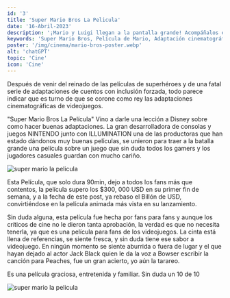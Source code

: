```yaml
---
id: '3'
title: 'Super Mario Bros La Pelicula'
date: '16-Abril-2023'
description: '¡Mario y Luigi llegan a la pantalla grande! Acompáñalos en una emocionante aventura por el Reino Champiñón para salvar a la princesa Peach de Bowser.'
keywords: 'Super Mario Bros, Película de Mario, Adaptación cinematográfica, Videojuegos, Personajes de videojuegos, Luigi, Bowser, Princesa Peach, Plomería, Reino Champiñón, Acción, Aventura, Comedia'
poster: '/img/cinema/mario-bros-poster.webp'
alt: 'chatGPT'
topic: 'Cine'
icon: 'Cine'
---
```


Después de venir del reinado de las películas de superhéroes y de una fatal serie de 
adaptaciones de cuentos con inclusión forzada, todo parece indicar que es turno de que se 
corone como rey las adaptaciones cinematográficas de videojuegos.

"Super Mario Bros La Película" Vino a darle una lección a Disney sobre como hacer buenas 
adaptaciones. La gran desarrolladora de consolas y juegos NINTENDO junto con ILLUMINATION 
una de las productoras que han estado dándonos muy buenas películas, se unieron para traer
 a la batalla grande una película sobre un juego que sin duda todos los gamers y los 
 jugadores casuales guardan con mucho cariño.

![super mario la pelicula](/img/cinema/mario-bros-wallpaper.webp)

Esta Película, que solo dura 90min, dejo a todos los fans más que contentos, la película 
supero los $300, 000 USD en su primer fin de semana, y a la fecha de este post, ya rebaso 
el Billón de USD, convirtiéndose en la película animada más vista en su lanzamiento.

Sin duda alguna, esta película fue hecha por fans para fans y aunque los críticos de cine 
no le dieron tanta aprobación, la verdad es que no necesita tenerla, ya que es una película
 para fans de los videojuegos. La cinta está llena de referencias, se siente fresca, y sin 
 duda tiene ese sabor a videojuego. En ningún momento se siente aburrida o fuera de lugar y 
 el que hayan dejado al actor Jack Black quien le da la voz a Bowser escribir la canción 
 para Peaches, fue un gran acierto, yo aún la tarareo.

Es una película graciosa, entretenida y familiar. Sin duda un 10 de 10

![super mario la pelicula](/img/cinema/supermario-illumination.webp)
